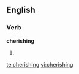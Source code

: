 ==English==
===Verb===
'''cherishing'''

#{{present participle of|[[cherish]]}}

[[te:cherishing]]
[[vi:cherishing]]